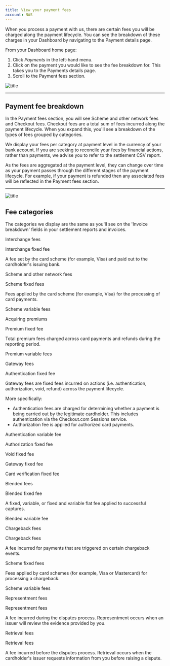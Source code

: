 ```yaml
---
title: View your payment fees
account: NAS
---
```


When you process a payment with us, there are certain fees you will be charged along the payment lifecycle. You can see the breakdown of these charges in your Dashboard by navigating to the Payment details page.

From your Dashboard home page: 

1. Click *Payments* in the left-hand menu.
2. Click on the payment you would like to see the fee breakdown for. This takes you to the Payments details page. 
3. Scroll to the Payment fees section.

![title](/NAS/Dashboard/View_your_payment_fees/payment_fees.png)

---

## Payment fee breakdown

In the Payment fees section, you will see Scheme and other network fees and Checkout fees. Checkout fees are a total sum of fees incurred along the payment lifecycle. When you expand this, you'll see a breakdown of the types of fees grouped by categories.

<TipBox variant='info'>

We display your fees per category at payment level in the currency of your bank account. If you are seeking to reconcile your fees by financial actions, rather than payments, we advise you to refer to the settlement CSV report.

As the fees are aggregated at the payment level, they can change over time as your payment passes through the different stages of the payment lifecycle. For example, if your payment is refunded then any associated fees will be reflected in the Payment fees section.

</TipBox>

---

![title](/NAS/Dashboard/View_your_payment_fees/payment_fee_breakdown.png)

## Fee categories

The categories we display are the same as you'll see on the 'Invoice breakdown' fields in your settlement reports and invoices.

<Table>
<TableHead headers={['Category','Breakdown type','Fee description']}/>
<TableBody>
<TableRow>
<TableCell>

Interchange fees

</TableCell>
<TableCell>

Interchange fixed fee

</TableCell>
<TableCell>

A fee set by the card scheme (for example, Visa) and paid out to the cardholder's issuing bank.

</TableCell>
</TableRow>
<TableRow>
<TableCell rowSpan='2'>

Scheme and other network fees

</TableCell>
<TableCell>

Scheme fixed fees

</TableCell>
<TableCell rowSpan='2'>

Fees applied by the card scheme (for example, Visa) for the processing of card payments.

</TableCell>
</TableRow>
<TableRow>
<TableCell>

Scheme variable fees

</TableCell>
</TableRow>
<TableRow>
<TableCell rowSpan='2'>

Acquiring premiums

</TableCell>
<TableCell>

Premium fixed fee

</TableCell>
<TableCell rowSpan='2'>

Total premium fees charged across card payments and refunds during the reporting period.

</TableCell>
</TableRow>
<TableRow>
<TableCell>

Premium variable fees

</TableCell>
</TableRow>
<TableRow>
<TableCell rowSpan='6'>

Gateway fees

</TableCell>
<TableCell>

Authentication fixed fee

</TableCell>
<TableCell rowSpan='6'>

Gateway fees are fixed fees incurred on actions (i.e. authentication, authorization, void, refund) across the payment lifecycle.

More specifically:

- Authentication fees are charged for determining whether a payment is being carried out by the legitimate cardholder. This includes authentication via the Checkout.com Sessions service.
- Authorization fee is applied for authorized card payments.

</TableCell>
</TableRow>
<TableRow>
<TableCell>

Authentication variable fee

</TableCell>
</TableRow>
<TableRow>
<TableCell>

Authorization fixed fee

</TableCell>
</TableRow>
<TableRow>
<TableCell>

Void fixed fee

</TableCell>
</TableRow>
<TableRow>
<TableCell>

Gateway fixed fee

</TableCell>
</TableRow>
<TableRow>
<TableCell>

Card verification fixed fee

</TableCell>
</TableRow>
<TableRow>
<TableCell rowSpan='2'>

Blended fees

</TableCell>
<TableCell>

Blended fixed fee

</TableCell>
<TableCell rowSpan='2'>

A fixed, variable, or fixed and variable flat fee applied to successful captures.

</TableCell>
</TableRow>
<TableRow>
<TableCell>

Blended variable fee

</TableCell>
</TableRow>
<TableRow>
<TableCell rowSpan='4'>

Chargeback fees

</TableCell>
<TableCell rowSpan='2'>

Chargeback fees

</TableCell>
<TableCell rowSpan='2'>

A fee incurred for payments that are triggered on certain chargeback events.

</TableCell>
</TableRow>
<TableRow>
</TableRow>
<TableRow>
<TableCell>

Scheme fixed fees

</TableCell>
<TableCell rowSpan='2'>

Fees applied by card schemes (for example, Visa or Mastercard) for processing a chargeback.

</TableCell>
</TableRow>
<TableRow>
<TableCell>

Scheme variable fees

</TableCell>
</TableRow>
<TableRow>
<TableCell>

Representment fees

</TableCell>
<TableCell>

Representment fees

</TableCell>
<TableCell>

A fee incurred during the disputes process. Representment occurs when an issuer will review the evidence provided by you.

</TableCell>
</TableRow>
<TableRow>
<TableCell>

Retrieval fees

</TableCell>
<TableCell>

Retrieval fees

</TableCell>
<TableCell>

A fee incurred before the disputes process. Retrieval occurs when the cardholder's issuer requests information from you before raising a dispute.

</TableCell>
</TableRow>
</TableBody>
</Table>